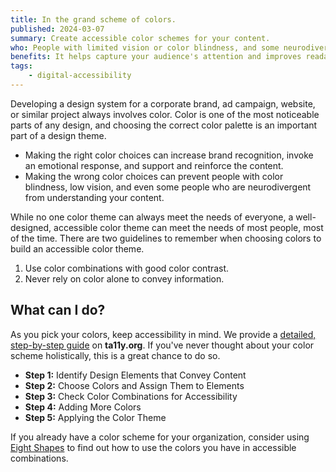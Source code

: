 ```yaml
---
title: In the grand scheme of colors.
published: 2024-03-07
summary: Create accessible color schemes for your content.
who: People with limited vision or color blindness, and some neurodivergent individuals.
benefits: It helps capture your audience's attention and improves readability outside and in other bright situations.
tags:
    - digital-accessibility
---
```



Developing a design system for a corporate brand, ad campaign, website, or similar project always involves color. Color is one of the most noticeable parts of any design, and choosing the correct color palette is an important part of a design theme. 

- Making the right color choices can increase brand recognition, invoke an emotional response, and support and reinforce the content.
- Making the wrong color choices can prevent people with color blindness, low vision, and even some people who are neurodivergent from understanding your content.

While no one color theme can always meet the needs of everyone, a well-designed, accessible color theme can meet the needs of most people, most of the time. There are two guidelines to remember when choosing colors to build an accessible color theme.

1. Use color combinations with good color contrast.
2. Never rely on color alone to convey information.

## What can I do?

As you pick your colors, keep accessibility in mind. We provide a [detailed, step-by-step guide](https://www.ta11y.org/learning/topic?key=create_design.h_color_scheme) on **ta11y.org**. If you've never thought about your color scheme holistically, this is a great chance to do so. 
- __Step 1:__ Identify Design Elements that Convey Content
- __Step 2:__ Choose Colors and Assign Them to Elements
- __Step 3:__ Check Color Combinations for Accessibility
- __Step 4:__ Adding More Colors
- __Step 5:__ Applying the Color Theme

If you already have a color scheme for your organization, consider using [Eight Shapes](https://contrast-grid.eightshapes.com/) to find out how to use the colors you have in accessible combinations. 
